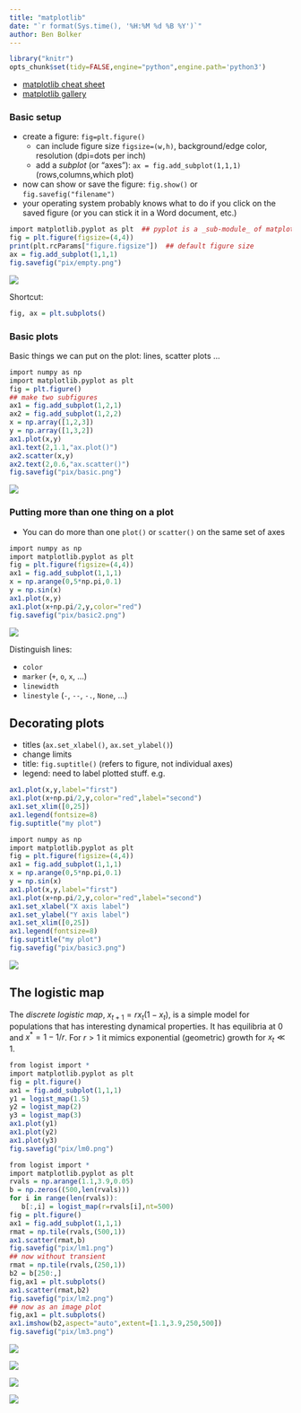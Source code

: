 ```yaml
---
title: "matplotlib"
date: "`r format(Sys.time(), '%H:%M %d %B %Y')`"
author: Ben Bolker
---
```


```r
library("knitr")
opts_chunk$set(tidy=FALSE,engine="python",engine.path='python3')
```

- [matplotlib cheat sheet](https://bit.ly/python_cs)
- [matplotlib gallery](http://matplotlib.org/gallery.html)

### Basic setup

- create a figure: `fig=plt.figure()`
   - can include figure size `figsize=(w,h)`, background/edge color, resolution (dpi=dots per inch)
   - add a *subplot* (or "axes"): `ax = fig.add_subplot(1,1,1)` (rows,columns,which plot)
- now can show or save the figure: `fig.show()` or `fig.savefig("filename")`
- your operating system probably knows what to do if you click on the saved figure (or you can stick it in a Word document, etc.)


```r
import matplotlib.pyplot as plt  ## pyplot is a _sub-module_ of matplotlib
fig = plt.figure(figsize=(4,4))
print(plt.rcParams["figure.figsize"])  ## default figure size
ax = fig.add_subplot(1,1,1)
fig.savefig("pix/empty.png")
```
![](pix/empty.png)

Shortcut:

```r
fig, ax = plt.subplots()
```

### Basic plots

Basic things we can put on the plot: lines, scatter plots ...

```r
import numpy as np
import matplotlib.pyplot as plt
fig = plt.figure()
## make two subfigures
ax1 = fig.add_subplot(1,2,1)
ax2 = fig.add_subplot(1,2,2)
x = np.array([1,2,3])
y = np.array([1,3,2])
ax1.plot(x,y)
ax1.text(2,1.1,"ax.plot()")
ax2.scatter(x,y)
ax2.text(2,0.6,"ax.scatter()")
fig.savefig("pix/basic.png")
```
![](pix/basic.png)

### Putting more than one thing on a plot

- You can do more than one `plot()` or `scatter()` on the same set of axes 
```r
import numpy as np
import matplotlib.pyplot as plt
fig = plt.figure(figsize=(4,4))
ax1 = fig.add_subplot(1,1,1)
x = np.arange(0,5*np.pi,0.1)
y = np.sin(x)
ax1.plot(x,y)
ax1.plot(x+np.pi/2,y,color="red")
fig.savefig("pix/basic2.png")
```
![](pix/basic2.png)

Distinguish lines:

- `color`
- `marker` (`+`, `o`, `x`, ...)
- `linewidth`
- `linestyle` (`-`, `--`, `-.`, `None`, ...)

## Decorating plots 

- titles (`ax.set_xlabel()`, `ax.set_ylabel()`)
- change limits
- title: `fig.suptitle()` (refers to figure, not individual axes)
- legend: need to label plotted stuff. e.g.
```r
ax1.plot(x,y,label="first")
ax1.plot(x+np.pi/2,y,color="red",label="second")
ax1.set_xlim([0,25])
ax1.legend(fontsize=8)
fig.suptitle("my plot")
```

```r
import numpy as np
import matplotlib.pyplot as plt
fig = plt.figure(figsize=(4,4))
ax1 = fig.add_subplot(1,1,1)
x = np.arange(0,5*np.pi,0.1)
y = np.sin(x)
ax1.plot(x,y,label="first")
ax1.plot(x+np.pi/2,y,color="red",label="second")
ax1.set_xlabel("X axis label")
ax1.set_ylabel("Y axis label")
ax1.set_xlim([0,25])
ax1.legend(fontsize=8)
fig.suptitle("my plot")
fig.savefig("pix/basic3.png")
```
![](pix/basic3.png)

## The logistic map

The *discrete logistic map*, $x_{t+1} = r x_t (1-x_t)$, is a simple model for
populations that has interesting dynamical properties.
It has equilibria at $0$ and $x^*=1-1/r$. For $r>1$ it mimics exponential
(geometric) growth for $x_t \ll 1$.

```r
from logist import *
import matplotlib.pyplot as plt
fig = plt.figure()
ax1 = fig.add_subplot(1,1,1)
y1 = logist_map(1.5)
y2 = logist_map(2)
y3 = logist_map(3)
ax1.plot(y1)
ax1.plot(y2)
ax1.plot(y3)
fig.savefig("pix/lm0.png")
```

```r
from logist import *
import matplotlib.pyplot as plt
rvals = np.arange(1.1,3.9,0.05)
b = np.zeros((500,len(rvals)))
for i in range(len(rvals)):
   b[:,i] = logist_map(r=rvals[i],nt=500)
fig = plt.figure()
ax1 = fig.add_subplot(1,1,1)
rmat = np.tile(rvals,(500,1))
ax1.scatter(rmat,b)
fig.savefig("pix/lm1.png")
## now without transient
rmat = np.tile(rvals,(250,1))
b2 = b[250:,]
fig,ax1 = plt.subplots()
ax1.scatter(rmat,b2)
fig.savefig("pix/lm2.png")
## now as an image plot
fig,ax1 = plt.subplots()
ax1.imshow(b2,aspect="auto",extent=[1.1,3.9,250,500])
fig.savefig("pix/lm3.png")
```

![](pix/lm0.png)

![](pix/lm1.png)

![](pix/lm2.png)

![](pix/lm3.png)

